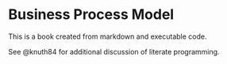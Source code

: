 # Business Process Model

This is a book created from markdown and executable code.

See @knuth84 for additional discussion of literate programming.
